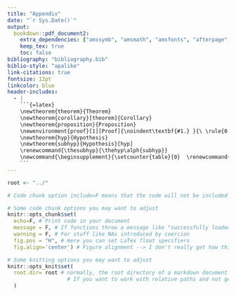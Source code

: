 ```yaml
---
title: "Appendix"
date: "`r Sys.Date()`"
output:
  bookdown::pdf_document2:
    extra_dependencies: ["amssymb",	"amsmath", "amsfonts", "afterpage", "array", "booktabs", "eurosym", "geometry", "float", "graphicx", "hyperref", "longtable", "caption", "color", "setspace", "comment", "footmisc", "caption", "pdflscape", "subfig", "siunitx", "subfiles"]
    keep_tex: true
    toc: false
bibliography: "bibliography.bib"
biblio-style: "apalike"
link-citations: true
fontsize: 12pt
linkcolor: blue
header-includes:
  - |
    ```{=latex}
    \newtheorem{theorem}{Theorem}
    \newtheorem{corollary}[theorem]{Corollary}
    \newtheorem{proposition}{Proposition}
    \newenvironment{proof}[1][Proof]{\noindent\textbf{#1.} }{\ \rule{0.5em}{0.5em}}
    \newtheorem{hyp}{Hypothesis}
    \newtheorem{subhyp}{Hypothesis}[hyp]
    \renewcommand{\thesubhyp}{\thehyp\alph{subhyp}}
    \newcommand{\beginsupplement}{\setcounter{table}{0}  \renewcommand{\thetable}{A\arabic{table}}     \setcounter{figure}{0} \renewcommand{\thefigure}{A\arabic{figure}}}
    ```
---
```


```r
root <- "../"

# Code chunk option include=F means that the code will not be included in the document and only the side effects will remain

# Some code chunk options you may want to adjust
knitr::opts_chunk$set(
  echo=F, # Print code in your document
  message = F, # If functions throw a message like "successfully loaded" or something
  warning = F, # For stuff like NAs introduced by coercion
  fig.pos = "H", # Here you can set LaTex float specifiers
  fig.align='center') # Figure alignment --> I don't really get how this works for LaTeX documents. Sometimes it works, sometimes not so much

# Some knitting options you may want to adjust
knitr::opts_knit$set(
  root.dir= root # normally, the root directory of a markdown document is the directory where the markdown file is located
                   # If you want to work with relative paths and not get confused by anything, you might want to set this to your project directory every time
  )
```

